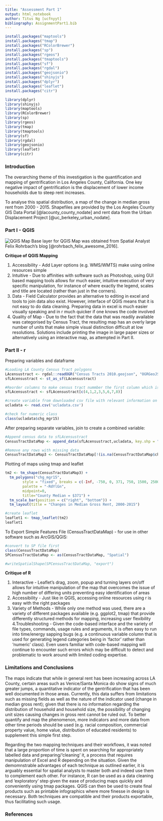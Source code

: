```yaml
---
title: "Assessment Part 1"
output: html_notebook
author: Titus Ng [ucfnyyt] 
bibliography: AssignmentPart1.bib
---
```

```r
install.packages("maptools")
install.packages("tmap")
install.packages("RColorBrewer")
install.packages("sp")
install.packages("rgeos")
install.packages("tmaptools")
install.packages("sf")
install.packages("rgdal") 
install.packages("geojsonio")
install.packages("shinyjs")
install.packages("dplyr")
install.packages("leaflet")
install.packages("citr")
```

```r
library(dplyr)
library(shinyjs)
library(maptools)
library(RColorBrewer)
library(sp)
library(rgeos)
library(tmap)
library(tmaptools)
library(sf)
library(rgdal)
library(geojsonio)
library(leaflet)
library(citr)
```

### Introduction


The overarching theme of this investigation is the quantification and mapping of gentrification in Los Angeles County, California. One key negative impact of gentrification is the displacement of lower income households due to steep rent increases. 

To analyse this spatial distribution, a map of the change in median gross rent from 2000 - 2015. Shapefiles are provided by the Los Angeles County GIS Data Portal [@lacounty_county_nodate] and rent data from the Urban Displacement Project [@uc_berkeley_urban_nodate]. 


### Part I - QGIS


![QGIS Map](Los_Angeles_Change_in_Median_Gross_Rent.jpeg)
Base layer for QGIS Map was  obtained from Spatial Analyst Felix Rohrbach's blog [@rohrbach_felix_awesome_2016].



__Critique of QGIS Mapping__


1. Accessibility - Add Layer options (e.g. WMS/WMTS) make using online resources simple
2. Intuitive - Due to affinities with software such as Photoshop, using GUI based mapping tools allows for much easier, intuitive execution of very specific manipulation, for instance of where exactly the legend, scales and title are located (rather than just in the corners). 
3. Data - Field Calculator provides an alternative to editing in excel and tools to join data also exist. However, interface of QGIS means that it is not easy to do data cleaning. Preparing data in excel is much easier visually speaking and in r much quicker if one knows the code involved 
4. Quality of Map - Due to the fact that the data that was readily available was categorised by Census Tract, the resulting map has an overly large number of units that make simple visual distinction difficult at low resolutions. Solutions include printing the image in large paper sizes or alternatively using an interactive map, as attempted in Part II.



### Part II - r


Preparing variables and dataframe 
```r
#Loading LA County Census Tract polygons
LAcensustract <- rgdal::readOGR("Census Tracts 2010.geojson", "OGRGeoJSON")
sfLAcensustract <- st_as_sf(LAcensustract)
```

```r
#Reorder columns to make census tract nummber the first column which is the default hover visual for tmap_leaflet
sfLAcensustract <- sfLAcensustract[c(4,1,2,3,5,6,7,8)]
```

```r
#create variable from downloaded csv file with relevant information on house prices
ucladata <- read.csv('ucladata.csv')

#check for numeric class 
class(ucladata$chg_mgr15)
```



After preparing separate variables, join to create a combined variable:
```r
#Append census data to sfLAcensustract
CensusTractDataMap <- append_data(sfLAcensustract,ucladata, key.shp = "ct10", key.data = "Census_ID", ignore.duplicates = TRUE, ignore.na = FALSE)

#Remove any rows with missing data
CensusTractDataMap3 <- CensusTractDataMap[!(is.na(CensusTractDataMap$chg_mgr15)), ]
```



Plotting of maps using tmap and leaflet

```r
tm2 <- tm_shape(CensusTractDataMap3) +
  tm_polygons("chg_mgr15",
        style = "fixed", breaks = c(-Inf, -750, 0, 371, 750, 1500, 2500, Inf),
        palette = "-RdYlGn",
        midpoint=0,
        title="County Median = $371") +
  tm_scale_bar(position = c("right", "bottom")) +
  tm_layout(title = "Changes in Median Gross Rent, 2000-2015")

```

```r
#create leaflet
leaflet1 <- tmap_leaflet(tm2)
leaflet1
```






To Export Simple Features File (CensusTractDataMap) - for use in other software such as ArcGIS/QGIS:
```r
#convert to SP file first
class(CensusTractDataMap)
SPCensusTractDataMap <- as(CensusTractDataMap, "Spatial")

#writeSpatialShape(SPCensusTractDataMap, "export")
```

__Critique of R__

1. Interactive - Leaflet's drag, zoom, popup and turning layers on/off allows for intuitive manipulation of the map that overcomes the issue of high number of differing units preventing easy identification of areas
2. Accessibility - Just like in QGIS, accessing online resources using r is easy with the right packages
3. Variety of Methods - While only one method was used, there are a variety of different packages available (e.g. ggplot2, tmap) that provide differently structured methods for mapping, increasing user flexibility
4.Troubleshooting - Given the code-based interface and the variety of file types, commands, usage rules and arguments, it is often easy to run into time/energy sapping bugs (e.g. a continuous variable column that is used for generating legend categories being in 'factor' rather than 'numeric' class). Even users familiar with code-based mapping will continue to encounter such errors which may be difficult to detect and problematic to work around with limited coding expertise.

### Limitations and Conclusions

The maps indicate that while in general rent has been increasing across LA County, certain areas such as Venice/Santa Monica do show signs of much greater jumps, a quantitative indicator of the gentrification that has been well documented in those areas. Currently, this data suffers from limitations such as missing fields as well as the nature of the indicator used (change in median gross rent); given that there is no information regarding the distribution of household and household size, the possibility of changing unit sizes causing changes in gross rent cannot be ruled out. To better quantify and map the phenomenon, more indicators and more data from other time periods should be used (e.g. racial composition, commercial property value, home value, distribution of educated residents) to supplement this simple first step.

Regarding the two mapping techniques and their workflows, it was noted that a large proportion of time is spent on searching for appropriately labelled data and preparing/'cleaning' it, a process that requires manipulation of Excel and R depending on the situation. Given the demomnstrable advantages of each technique as outlined earlier, it is  arguably essential for spatial analysts to master both and indeed use them to complement each other. For instance, R can be used as a data cleaning and 'exploratory' step given the ease of producing maps quickly and conveniently using tmap packages. QGIS can then be used to create final products such as printable infographics where more finesse in design is necessary. Both techniques are compatible and their products exportable, thus facilitating such usage.



### References

